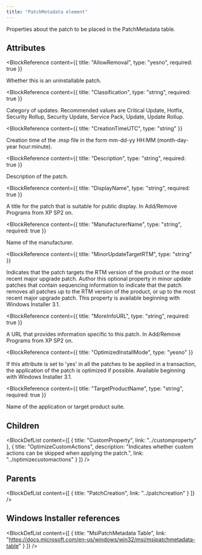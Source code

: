 ```yaml
---
title: "PatchMetadata element"
---
```



Properties about the patch to be placed in the PatchMetadata table.


## Attributes

<BlockWrapper>

  <BlockReference
    content={{
      title: "AllowRemoval",
      type: "yesno",
      required: true
    }}
  >
  Whether this is an uninstallable patch.
  </BlockReference>

  <BlockReference
    content={{
      title: "Classification",
      type: "string",
      required: true
    }}
  >
  Category of updates. Recommended values are Critical Update, Hotfix, Security Rollup, Security Update, Service Pack, Update, Update Rollup.
  </BlockReference>

  <BlockReference
    content={{
      title: "CreationTimeUTC",
      type: "string"
    }}
  >
  Creation time of the .msp file in the form mm-dd-yy HH:MM (month-day-year hour:minute).
  </BlockReference>

  <BlockReference
    content={{
      title: "Description",
      type: "string",
      required: true
    }}
  >
  Description of the patch.
  </BlockReference>

  <BlockReference
    content={{
      title: "DisplayName",
      type: "string",
      required: true
    }}
  >
  A title for the patch that is suitable for public display. In Add/Remove Programs from XP SP2 on.
  </BlockReference>

  <BlockReference
    content={{
      title: "ManufacturerName",
      type: "string",
      required: true
    }}
  >
  Name of the manufacturer.
  </BlockReference>

  <BlockReference
    content={{
      title: "MinorUpdateTargetRTM",
      type: "string"
    }}
  >
  Indicates that the patch targets the RTM version of the product or the most recent major
   upgrade patch. Author this optional property in minor update patches that contain sequencing
   information to indicate that the patch removes all patches up to the RTM version of the
   product, or up to the most recent major upgrade patch. This property is available beginning
   with Windows Installer 3.1.
  </BlockReference>

  <BlockReference
    content={{
      title: "MoreInfoURL",
      type: "string",
      required: true
    }}
  >
  A URL that provides information specific to this patch. In Add/Remove Programs from XP SP2 on.
  </BlockReference>

  <BlockReference
    content={{
      title: "OptimizedInstallMode",
      type: "yesno"
    }}
  >
  If this attribute is set to 'yes' in all the patches to be applied in a transaction, the
   application of the patch is optimized if possible. Available beginning with Windows Installer 3.1.
  </BlockReference>

  <BlockReference
    content={{
      title: "TargetProductName",
      type: "string",
      required: true
    }}
  >
  Name of the application or target product suite.
  </BlockReference>

</BlockWrapper>

## Children

<BlockDefList content={[
    {
      title: "CustomProperty",
      link: "../customproperty"
    },
    {
      title: "OptimizeCustomActions",
      description: "Indicates whether custom actions can be skipped when applying the patch.",
      link: "../optimizecustomactions"
    }
  ]}
/>

## Parents

<BlockDefList content={[
    {
      title: "PatchCreation",
      link: "../patchcreation"
    }
  ]}
/>

## Windows Installer references

<BlockDefList content={[
    {
      title: "MsiPatchMetadata Table",
      link: "https://docs.microsoft.com/en-us/windows/win32/msi/msipatchmetadata-table"
    }
  ]}
/>
